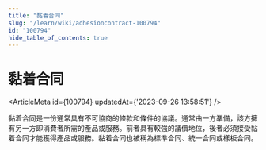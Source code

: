 ```yaml
---
title: "黏着合同"
slug: "/learn/wiki/adhesioncontract-100794"
id: "100794"
hide_table_of_contents: true
---
```



# 黏着合同

<ArticleMeta id={100794} updatedAt={'2023-09-26 13:58:51'} />
<div className='border-solid border-b border-t-0 my-4 border-[var(--ifm-color-gray-300)]' />

黏着合同是一份通常具有不可協商的條款和條件的協議。通常由一方準備，該方擁有另一方即消費者所需的產品或服務。前者具有較強的議價地位，後者必須接受黏着合同才能獲得產品或服務。黏着合同也被稱為標準合同、統一合同或樣板合同。
